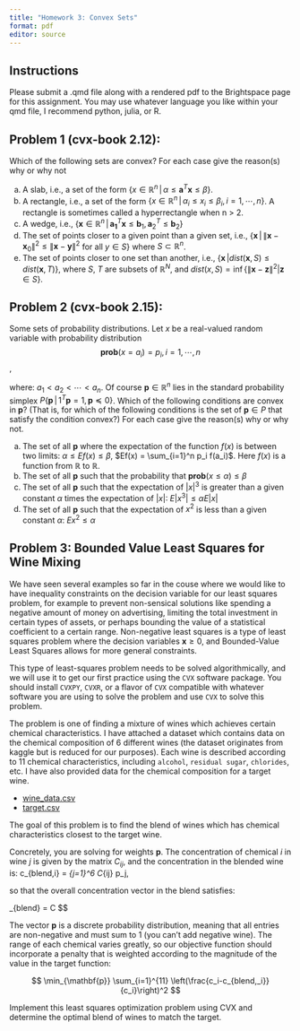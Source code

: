 ```yaml
---
title: "Homework 3: Convex Sets"
format: pdf
editor: source
---
```



## Instructions

Please submit a .qmd file along with a rendered pdf to the Brightspace page for this assignment. You may use whatever language you like within your qmd file,
I recommend python, julia, or R. 


## Problem 1 (cvx-book 2.12): 

Which of the following sets are convex? For each case give the reason(s) why or why not

a. A slab, i.e., a set of the form $\{x \in \mathbb{R}^n\, |\, \alpha \leq \mathbf{a}^T \mathbf{x} \leq{\beta}\}$.
b. A rectangle, i.e., a set of the form $\{x \in \mathbb{R}^n\, |\, \alpha_i \leq x_i \leq \beta_i, i = 1,\cdots,\, n\}$. A rectangle
is sometimes called a hyperrectangle when n > 2.
c. A wedge, i.e., $\{ \mathbf{x} \in \mathbb{R}^n\, |\, \mathbf{a_1}^T\mathbf{x} \leq \mathbf{b}_1, \mathbf{a}_2^T\leq\mathbf{b}_2\}$
d. The set of points closer to a given point than a given set, i.e.,
$\{ \mathbf{x}\, |\, \|\mathbf{x} − \mathbf{x}_0\|^2 \leq \|\mathbf{x} − \mathbf{y}\|^2$ for all $y \in S\}$
where $S \subset \mathbb{R}^n$.
e. The set of points closer to one set than another, i.e.,
$\{\mathbf{x}\, | dist(\mathbf{x}, S) \leq dist(\mathbf{x}, T )\}$,
where $S$, $T$ are subsets of $\mathbb{R}^N$, and
$dist(x, S) = \inf\{\|\mathbf{x}  − \mathbf{z}\|^2 | \mathbf{z} \in S\}$.

## Problem 2 (cvx-book 2.15): 

Some sets of probability distributions. Let $x$ be a real-valued random variable with probability distribution 
$$\mathbf{prob}(x = a_i) = p_i, i = 1, \cdots, n$$, 

where:  $a_1 < a_2 < \cdots < a_n$. 
Of course $\mathbf{p} \in \mathbb{R}^n$ lies in the standard probability simplex $P \{\mathbf{p}\, |\, 1^T \mathbf{p} = 1, \mathbf{p} \preceq 0\}$. Which of the following
conditions are convex in $\mathbf{p}$? (That is, for which of the following conditions is the set of
$\mathbf{p} \in P$ that satisfy the condition convex?) For each case give the reason(s) why or why not.

a. The set of all $\mathbf{p}$ where the expectation of the function $f(x)$ is between two limits: $\alpha \leq Ef(x) \leq \beta$, $Ef(x) = \sum_{i=1}^n p_i f(a_i)$. Here $f(x)$ is
a function from $\mathbb{R}$ to $\mathbb{R}$.
b. The set of all $\mathbf{p}$ such that the probability that $\mathbf{prob}(x\leq\alpha) \leq \beta$ 
c. The set of all $\mathbf{p}$ such that the expectation of $|x|^3$ is greater than a given constant $\alpha$ times the expectation of $|x|$:
$E|x^3| \leq \alpha  E|x|$
d. The set of all $\mathbf{p}$ such that the expectation of $x^2$ is less than 
a given constant $\alpha$: 
$Ex^2 \leq \alpha$

## Problem 3: Bounded Value Least Squares for Wine Mixing

We have seen several examples so far in the couse where we would like to have inequality constraints on the decision variable for our least squares problem, for example
to prevent non-sensical solutions like spending a negative amount of money on advertising, limiting the total investment in certain types of assets, or perhaps bounding the
value of a statistical coefficient to a certain range. Non-negative least squares is a type of least squares problem where the decision variables $\mathbf{x}\geq 0$, and
Bounded-Value Least Squares allows for more general constraints.

This type of least-squares problem needs to be solved algorithmically, and we will use it to get our first practice using the `CVX` software package. You should install `CVXPY`, 
`CVXR`, or a flavor of `CVX` compatible with whatever software you are using to solve the problem and use `CVX` to solve this problem.

The problem is one of finding a mixture of wines which achieves certain chemical characteristics. I have attached a dataset which contains data on the chemical composition of 6
different wines (the dataset originates from kaggle but is reduced for our purposes). Each wine is described according to 11 chemical characteristics, including `alcohol`, `residual sugar`,
`chlorides`, etc. I have also provided data for the chemical composition for a target wine. 

- [wine_data.csv](https://github.com/georgehagstrom/DATA609Spring2025/blob/main/website/assignments/labs/labData/wine_data.csv) 
- [target.csv](https://github.com/georgehagstrom/DATA609Spring2025/blob/main/website/assignments/labs/labData/target.csv) 

The goal of this problem is to find the blend of wines which has chemical characteristics closest to the target wine.

Concretely, you are solving for weights $\mathbf{p}$. The concentration of chemical $i$ in wine $j$ is given by the matrix $C_{ij}$, and the concentration in the blended wine is:
c_{blend,i} = \sum_{j=1}^6 C_{ij} p_j,

so that the overall concentration vector in the blend satisfies:


\mathbf{c}_{blend} = C\mathbf{p}
$$

The vector $\mathbf{p}$ is a discrete probability distribution, meaning that all entries are non-negative and must sum to $1$ (you can't add negative wine). The range of each chemical
varies greatly, so our objective function should incorporate a penalty that is weighted according to the magnitude of the value in the target function:

$$
\min_{\mathbf{p}} \sum_{i=1}^{11} \left(\frac{c_i-c_{blend,_i}}{c_i}\right)^2
$$

Implement this least squares optimization problem using CVX and determine the optimal blend of wines to match the target.
